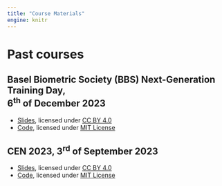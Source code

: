 ```yaml
---
title: "Course Materials"
engine: knitr
---
```


# Past courses

## Basel Biometric Society (BBS) Next-Generation Training Day, <br>6<sup>th</sup> of December 2023

* [Slides](./materials/2023-12-06 BBS Next Gen/slides/slides.pdf), licensed under [CC BY 4.0](https://github.com/luwidmer/fastR-website/tree/master/materials/2023-12-06 BBS Next Gen/slides/LICENSE)
* [Code](https://github.com/luwidmer/fastR-website/tree/master/materials/2023-12-06%20BBS%20Next%20Gen/code), licensed under [MIT License](https://github.com/luwidmer/fastR-website/tree/master/materials/2023-12-06%20BBS%20Next%20Gen/code/LICENSE)

## CEN 2023, 3<sup>rd</sup> of September 2023

* [Slides](./materials/2023-09-03 CEN 2023/slides/slides.pdf), licensed under [CC BY 4.0](https://github.com/luwidmer/fastR-website/tree/master/materials/2023-09-03 CEN 2023/slides/LICENSE)
* [Code](https://github.com/luwidmer/fastR-website/tree/master/materials/2023-09-03%20CEN%202023/code), licensed under [MIT License](https://github.com/luwidmer/fastR-website/tree/master/materials/2023-09-03%20CEN%202023/code/LICENSE)